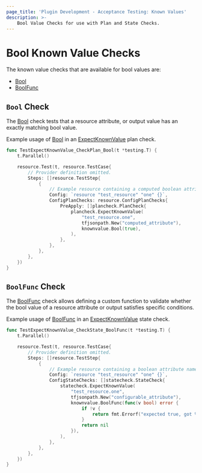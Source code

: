 ```yaml
---
page_title: 'Plugin Development - Acceptance Testing: Known Values'
description: >-
    Bool Value Checks for use with Plan and State Checks.
---
```


# Bool Known Value Checks

The known value checks that are available for bool values are:

* [Bool](/terraform/plugin/testing/acceptance-tests/known-value-checks/bool#bool-check)
* [BoolFunc](/terraform/plugin/testing/acceptance-tests/known-value-checks/bool#boolfunc-check)

## `Bool` Check

The [Bool](https://pkg.go.dev/github.com/hashicorp/terraform-plugin-testing/knownvalue#Bool) check tests that a resource attribute, or output value has an exactly matching bool value.

Example usage of [Bool](https://pkg.go.dev/github.com/hashicorp/terraform-plugin-testing/knownvalue#Bool) in an [ExpectKnownValue](/terraform/plugin/testing/acceptance-tests/plan-checks/resource) plan check.

```go
func TestExpectKnownValue_CheckPlan_Bool(t *testing.T) {
	t.Parallel()

	resource.Test(t, resource.TestCase{
		// Provider definition omitted.
		Steps: []resource.TestStep{
			{
				// Example resource containing a computed boolean attribute named "computed_attribute"
				Config: `resource "test_resource" "one" {}`,
				ConfigPlanChecks: resource.ConfigPlanChecks{
					PreApply: []plancheck.PlanCheck{
						plancheck.ExpectKnownValue(
							"test_resource.one",
							tfjsonpath.New("computed_attribute"),
							knownvalue.Bool(true),
						),
					},
				},
			},
		},
	})
}
```

## `BoolFunc` Check

The [BoolFunc](https://pkg.go.dev/github.com/hashicorp/terraform-plugin-testing/knownvalue#BoolFunc) check allows defining a custom function to validate whether the bool value of a resource attribute or output satisfies specific conditions.

Example usage of [BoolFunc](https://pkg.go.dev/github.com/hashicorp/terraform-plugin-testing/knownvalue#BoolFunc) in an [ExpectKnownValue](/terraform/plugin/testing/acceptance-tests/state-checks/resource) state check.

```go
func TestExpectKnownValue_CheckState_BoolFunc(t *testing.T) {
	t.Parallel()

	resource.Test(t, resource.TestCase{
		// Provider definition omitted.
		Steps: []resource.TestStep{
			{
				// Example resource containing a boolean attribute named "configurable_attribute"
				Config: `resource "test_resource" "one" {}`,
				ConfigStateChecks: []statecheck.StateCheck{
					statecheck.ExpectKnownValue(
						"test_resource.one",
						tfjsonpath.New("configurable_attribute"),
						knownvalue.BoolFunc(func(v bool) error {
							if !v {
								return fmt.Errorf("expected true, got %t", v)
							}
							return nil
						}),
					),
				},
			},
		},
	})
}
```